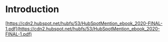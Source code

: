 # Introduction

[https://cdn2.hubspot.net/hubfs/53/HubSpotMention_ebook_2020-FINAL-1.pdf](https://cdn2.hubspot.net/hubfs/53/HubSpotMention_ebook_2020-FINAL-1.pdf)
